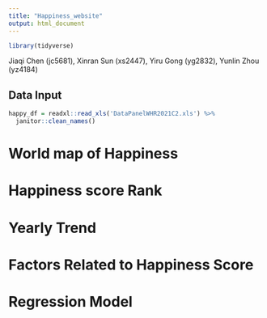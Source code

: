 ```yaml
---
title: "Happiness_website"
output: html_document
---
```


```r
library(tidyverse)
```

Jiaqi Chen (jc5681),
Xinran Sun (xs2447),
Yiru Gong (yg2832),
Yunlin Zhou (yz4184)

## Data Input

```r
happy_df = readxl::read_xls('DataPanelWHR2021C2.xls') %>% 
  janitor::clean_names()

```


# World map of Happiness

# Happiness score Rank

# Yearly Trend

# Factors Related to Happiness Score

# Regression Model

